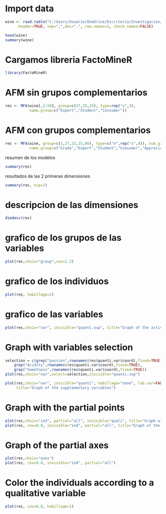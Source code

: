 # Import data


```r
wine <- read.table("C:/Users/Usuario/OneDrive/Escritorio/Investigacion/data_MFA_WineJurys.csv", 
      header=TRUE, sep=";",dec=".", row.names=1, check.names=FALSE)
```

```r
head(wine)
summary(wine)
```

# Cargamos libreria FactoMineR
```r
library(FactoMineR)
```

# AFM sin grupos complementarios
```r
res <- MFA(wine[,2:58], group=c(27,15,15), type=rep("s",3), 
           name.group=c("Expert","Student","Consumer"))
```

# AFM con grupos complementarios
```r
res <- MFA(wine, group=c(1,27,15,15,60), type=c("n",rep("s",4)), num.group.sup=c(1,5),
           name.group=c("Grade","Expert","Student","Consumer","Appreciation"))
```

resumen de los modelos 

```r
summary(res)
```

resultados de las 2 primeras dimensiones

```r
summary(res, ncp=2)
```

# descripcion de las dimensiones
```r
dimdesc(res)
```

# grafico de los grupos de las variables
```r
plot(res,choix="group",cex=1.2)
```

# grafico de los individuos
```r
plot(res, habillage=1)
```

# grafico de las variables
```r
plot(res,choix="var", invisible="quanti.sup", title="Graph of the active variables")
```

# Graph with variables selection
```r
selection = c(grep("passion",rownames(res$quanti.var$coord),fixed=TRUE),
    grep("Acidity",rownames(res$quanti.var$coord),fixed=TRUE),
    grep("Sweetness",rownames(res$quanti.var$coord),fixed=TRUE))
plot(res,choix="var",select=selection,invisible="quanti.sup")

plot(res,choix="var", invisible="quanti", habillage="none", lab.var=FALSE, 
     title="Graph of the supplementary variables")
```

# Graph with the partial points
```r
plot(res,choix="ind", partial="all", invisible="quali", title="Graph with the partial points")
plot(res, cex=0.8, invisible="ind", partial="all", title="Graph of the individuals")
```

# Graph of the partial axes
```r
plot(res,choix="axes")
plot(res, cex=0.8, invisible="ind", partial="all")
```

# Color the individuals according to a qualitative variable
```r
plot(res, cex=0.8, habillage=1)
```
